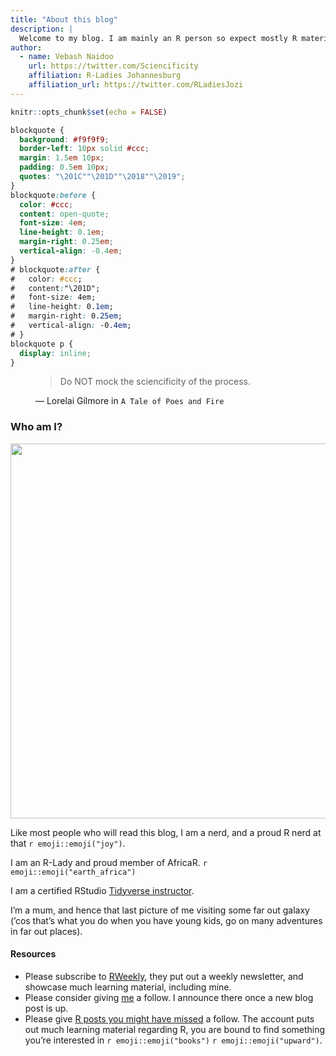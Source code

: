 ```yaml
---
title: "About this blog"
description: |
  Welcome to my blog. I am mainly an R person so expect mostly R material! `r emoji::emoji("heartpulse")`
author:
  - name: Vebash Naidoo 
    url: https://twitter.com/Sciencificity
    affiliation: R-Ladies Johannesburg
    affiliation_url: https://twitter.com/RLadiesJozi
---
```


```r
knitr::opts_chunk$set(echo = FALSE)
```

```css
blockquote {
  background: #f9f9f9;
  border-left: 10px solid #ccc;
  margin: 1.5em 10px;
  padding: 0.5em 10px;
  quotes: "\201C""\201D""\2018""\2019";
}
blockquote:before {
  color: #ccc;
  content: open-quote;
  font-size: 4em;
  line-height: 0.1em;
  margin-right: 0.25em;
  vertical-align: -0.4em;
}
# blockquote:after {
#   color: #ccc;
#   content:"\201D";
#   font-size: 4em;
#   line-height: 0.1em;
#   margin-right: 0.25em;
#   vertical-align: -0.4em;
# }
blockquote p {
  display: inline;
}
```

<figure class="quote">
  <blockquote>
    Do NOT mock the sciencificity of the process.
  </blockquote>
  <figcaption>
    &mdash; Lorelai Gilmore in `A Tale of Poes and Fire`  </figcaption>
</figure>





### Who am I?

<img style = "max-width: 100%; 
              max-height = 100%; 
              display:block; 
              margin:auto" 
              src="whoami.jpg" 
              width = 600px/>

Like most people who will read this blog, I am a nerd, and a proud R nerd at that `r emoji::emoji("joy")`.

I am an R-Lady and proud member of AfricaR. `r emoji::emoji("earth_africa")`

I am a certified RStudio [Tidyverse instructor](https://bit.ly/my-rstudio-cert-profile).

I'm a mum, and hence that last picture of me visiting some far out galaxy ('cos that's what you do when you have young kids, go on many adventures in far out places). 

#### Resources

- Please subscribe to [RWeekly](https://rweekly.org), they put out a weekly newsletter, and showcase much learning material, including mine.
- Please consider giving [me](https://twitter.com/Sciencificity) a follow. I announce there once a new blog post is up.
- Please give [R posts you might have missed](https://twitter.com/icymi_r) a follow. The account puts out much learning material regarding R, you are bound to find something you're interested in `r emoji::emoji("books")` `r emoji::emoji("upward")`.